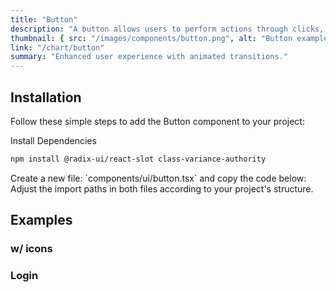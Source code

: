 ```yaml
---
title: "Button"
description: "A button allows users to perform actions through clicks, presses, taps, or keystrokes."
thumbnail: { src: "/images/components/button.png", alt: "Button example" }
link: "/chart/button"
summary: "Enhanced user experience with animated transitions."
---
```


<ComponentPreview name="button-demo" />

## Installation

Follow these simple steps to add the Button component to your project:

<Steps>

<Step>
Install Dependencies
</Step>

```bash 
npm install @radix-ui/react-slot class-variance-authority 
```

<Step>
    Create a new file: `components/ui/button.tsx` and copy the code below:
</Step>

<CollapsibleSource name="button" />

<Step>
    Adjust the import paths in both files according to your project's structure.
</Step>

</Steps>

## Examples

### w/ icons

<ComponentPreview name="button-icons" />

### Login

<ComponentPreview name="button-login" />
